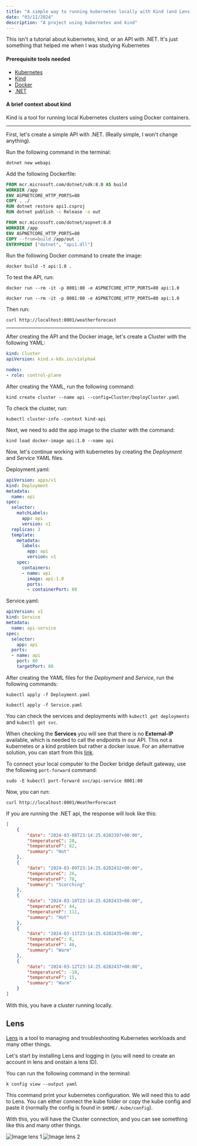 ```yaml
---
title: "A simple way to running kubernetes locally with Kind (and Lens)"
date: "03/11/2024"
description: "A project using kubernetes and kind"
---
```


This isn't a tutorial about kubernetes, kind, or an API with .NET. It's just something that helped me when I was studying Kubernetes

#### Prerequisite tools needed

- [Kubernetes](https://kubernetes.io/)
- [Kind](https://kind.sigs.k8s.io/docs/user/quick-start/)
- [Docker](https://docs.docker.com/get-docker/)
- [.NET](https://dotnet.microsoft.com/en-us/download)

#### A brief context about kind

Kind is a tool for running local Kubernetes clusters using Docker containers.
_____________________________________

First, let's create a simple API with .NET. (Really simple, I won't change anything).

Run the following command in the terminal:

```
dotnet new webapi
```

Add the following Dockerfile:

```Dockerfile
FROM mcr.microsoft.com/dotnet/sdk:8.0 AS build
WORKDIR /app
ENV ASPNETCORE_HTTP_PORTS=80
COPY . ./
RUN dotnet restore api1.csproj
RUN dotnet publish -c Release -o out

FROM mcr.microsoft.com/dotnet/aspnet:8.0
WORKDIR /app
ENV ASPNETCORE_HTTP_PORTS=80
COPY --from=build /app/out .
ENTRYPOINT ["dotnet", "api1.dll"]
```

Run the following Docker command to create the image:

```
docker build -t api:1.0 .
```

To test the API, run:

```
docker run --rm -it -p 8001:80 -e ASPNETCORE_HTTP_PORTS=80 api:1.0

docker run --rm -it -p 8001:80 -e ASPNETCORE_HTTP_PORTS=80 api:1.0
```

Then run:

```
curl http://localhost:8001/weatherforecast
```
___

After creating the API and the Docker image, let's create a Cluster with the following YAML:

```yaml
kind: Cluster
apiVersion: kind.x-k8s.io/v1alpha4

nodes:
- role: control-plane
```

After creating the YAML, run the following command:

```
kind create cluster --name api --config=Cluster/DeployCluster.yaml
```

To check the cluster, run:

```
kubectl cluster-info -context kind-api
```

Next, we need to add the app image to the cluster with the command:

```
kind load docker-image api:1.0 --name api
```

Now, let's continue working with kubernetes by creating the *Deployment* and *Service* YAML files.

Deployment.yaml:

```yaml
apiVersion: apps/v1
kind: Deployment
metadata:
  name: api
spec:
  selector:
    matchLabels:
      app: api
      version: v1
  replicas: 3
  template:
    metadata:
      labels:
        app: api
        version: v1
    spec:
      containers:
      - name: api
        image: api:1.0
        ports:
        - containerPort: 80
```

Service.yaml:

```yaml
apiVersion: v1
kind: Service
metadata:
  name: api-service
spec:
  selector:
    app: api
  ports:
  - name: api
    port: 80
    targetPort: 80
```

After creating the YAML files for the *Deployment* and *Service*, run the following commands:

```
kubectl apply -f Deployment.yaml

kubectl apply -f Service.yaml
```

You can check the services and deployments with `kubectl get deployments` and `kubectl get svc`.

When checking the **Services** you will see that there is no **External-IP** available, which is needed to call the endpoints in our API. This not a kubernetes or a kind problem but rather a docker issue. For an alternative solution, you can start from this [link](https://github.com/kubernetes-sigs/kind/issues/1200#issuecomment-647145134).

To connect your local computer to the Docker bridge default gateway, use the following `port-forward` command:

```
sudo -E kubectl port-forward svc/api-service 8001:80
```

Now, you can run:

```
curl http://localhost:8001/WeatherForecast
```

If you are running the .NET api, the response will look like this:

```json
[
    {
        "date": "2024-03-08T23:14:25.6202397+00:00",
        "temperatureC": 28,
        "temperatureF": 82,
        "summary": "Hot"
    },
    {
        "date": "2024-03-09T23:14:25.6202432+00:00",
        "temperatureC": 26,
        "temperatureF": 78,
        "summary": "Scorching"
    },
    {
        "date": "2024-03-10T23:14:25.6202433+00:00",
        "temperatureC": 44,
        "temperatureF": 111,
        "summary": "Hot"
    },
    {
        "date": "2024-03-11T23:14:25.6202435+00:00",
        "temperatureC": 8,
        "temperatureF": 46,
        "summary": "Warm"
    },
    {
        "date": "2024-03-12T23:14:25.6202437+00:00",
        "temperatureC": -10,
        "temperatureF": 15,
        "summary": "Warm"
    }
]
```

With this, you have a cluster running locally.

## Lens

[Lens](https://k8slens.dev/) is a tool to managing and troubleshooting Kubernetes workloads and many other things.

Let's start by installing Lens and logging in (you will need to create an account in lens and onstain a lens ID).

You can run the following command in the terminal:

```
k config view --output yaml
```

This command print your kubernetes configuration. We will need this to add to Lens. You can either connect the kube folder or copy the kube config and paste it (normally the config is found in `$HOME/.kube/config`).

With this, you will have the Cluster connection, and you can see something like this and many other things.

![Image lens 1](https://dev-to-uploads.s3.amazonaws.com/uploads/articles/i8hft7xl3a3awy1d2eln.png)
![Image lens 2](https://dev-to-uploads.s3.amazonaws.com/uploads/articles/wh28h1n5mf9dnk9hfefh.png)

